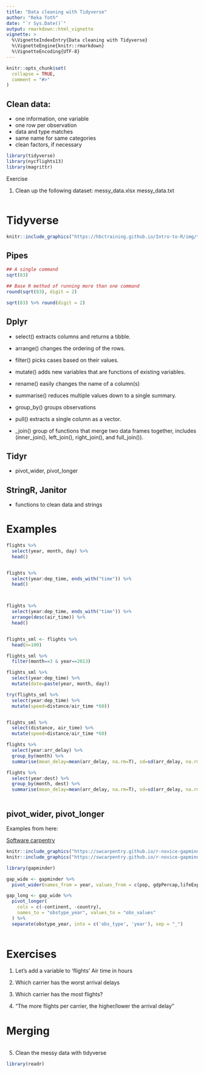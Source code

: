 ```yaml
---
title: "Data cleaning with Tidyverse"
author: "Reka Toth"
date: "`r Sys.Date()`"
output: rmarkdown::html_vignette
vignette: >
  %\VignetteIndexEntry{Data cleaning with Tidyverse}
  %\VignetteEngine{knitr::rmarkdown}
  %\VignetteEncoding{UTF-8}
---
```


```r
knitr::opts_chunk$set(
  collapse = TRUE,
  comment = "#>"
)
```


## Clean data:
- one information, one variable
- one row per observation
- data and type matches
- same name for same categories
- clean factors, if necessary


```r
library(tidyverse)
library(nycflights13)
library(magrittr)
```


Exercise

1. Clean up the following dataset:
messy_data.xlsx
messy_data.txt

```r



```


# Tidyverse 

```r
knitr::include_graphics("https://hbctraining.github.io/Intro-to-R/img/tidyverse_website.png?raw=true", dpi = 100)
```


## Pipes 


```r

## A single command
sqrt(83)

## Base R method of running more than one command
round(sqrt(83), digit = 2)

sqrt(83) %>% round(digit = 2)

```




## Dplyr

- select() extracts columns and returns a tibble.

- arrange() changes the ordering of the rows.

- filter() picks cases based on their values.

- mutate() adds new variables that are functions of existing variables.

- rename() easily changes the name of a column(s)

- summarise() reduces multiple values down to a single summary.

- group_by() groups observations 

- pull() extracts a single column as a vector.

- _join() group of functions that merge two data frames together, includes (inner_join(), left_join(), right_join(), and full_join()).



## Tidyr

- pivot_wider, pivot_longer

## StringR, Janitor

- functions to clean data and strings

# Examples

```r

flights %>%
  select(year, month, day) %>%
  head()


flights %>%
  select(year:dep_time, ends_with("time")) %>%
  head()



flights %>%
  select(year:dep_time, ends_with("time")) %>%
  arrange(desc(air_time)) %>% 
  head()



```

```r

flights_sml <- flights %>% 
  head(n=100)

flights_sml %>% 
  filter(month==3 & year==2013)

flights_sml %>% 
  select(year:dep_time) %>% 
  mutate(date=paste(year, month, day))

try(flights_sml %>% 
  select(year:dep_time) %>% 
  mutate(speed=distance/air_time *60))


flights_sml %>% 
  select(distance, air_time) %>% 
  mutate(speed=distance/air_time *60)


```
```r

flights %>% 
  select(year:arr_delay) %>%
  group_by(month) %>% 
  summarise(mean_delay=mean(arr_delay, na.rm=T), sd=sd(arr_delay, na.rm=T))

flights %>% 
  select(year:dest) %>%
  group_by(month, dest) %>% 
  summarise(mean_delay=mean(arr_delay, na.rm=T), sd=sd(arr_delay, na.rm=T), count=n())



```

## pivot_wider, pivot_longer

Examples from here: 

[Software carpentry](https://swcarpentry.github.io/r-novice-gapminder/14-tidyr/) 

```r
knitr::include_graphics("https://swcarpentry.github.io/r-novice-gapminder/fig/14-tidyr-fig1.png?raw=true", dpi = 100)
knitr::include_graphics("https://swcarpentry.github.io/r-novice-gapminder/fig/14-tidyr-fig3.png?raw=true", dpi = 100)

```



```r
library(gapminder)

gap_wide <- gapminder %>% 
  pivot_wider(names_from = year, values_from = c(pop, gdpPercap,lifeExp ))

gap_long <- gap_wide %>%
  pivot_longer(
    cols = c(-continent, -country),
    names_to = "obstype_year", values_to = "obs_values"
  ) %>%
  separate(obstype_year, into = c('obs_type', 'year'), sep = "_")
  

```

# Exercises

1. Let’s add a variable to ‘flights’ 
 Air time in hours

2. Which carrier has the worst arrival delays


3. Which carrier has the most flights?


4. “The more flights per carrier, the higher/lower the arrival delay”



# Merging

```r



```


5. Clean the messy data with tidyverse

```r

library(readr)


```

